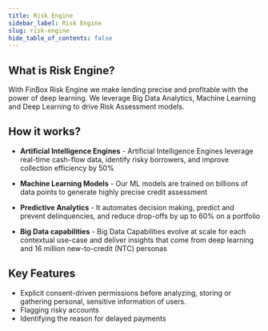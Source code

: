 ```yaml
---
title: Risk Engine
sidebar_label: Risk Engine
slug: risk-engine
hide_table_of_contents: false
---
```


## What is Risk Engine?

With FinBox Risk Engine we make lending precise and profitable with the power of deep learning. We leverage Big Data Analytics, Machine Learning and Deep Learning to drive Risk Assessment models.

## How it works?

* **Artificial Intelligence Engines** - Artificial Intelligence Engines leverage real-time cash-flow data, identify risky borrowers, and improve collection efficiency by 50%

* **Machine Learning Models** - Our ML models are trained on billions of data points to generate highly precise credit assessment

* **Predictive Analytics** - It automates decision making, predict and prevent delinquencies, and reduce drop-offs by up to 60% on a portfolio

* **Big Data capabilities** - Big Data Capabilities evolve at scale for each contextual use-case and deliver insights that come from deep learning and 16 million new-to-credit (NTC) personas

## Key Features

* Explicit consent-driven permissions before analyzing, storing or gathering  personal, sensitive information of users.
* Flagging risky accounts
* Identifying the reason for delayed payments

<!---
Main driving products behind our risk engine are :

* [DeviceConnect](/product/products/device-connect)
* [BankConnect](/product/products/bank-connect)

Lenders can feed alternative data sourced from a borrower's device using [DeviceConnect](/product/products/device-connect), tansactions, cashflows  and other proxies such as their network of contacts or social media activity.

Factoring in inputs such as phonebook contacts, web browser histories and cashflow behaviour, lenders can create a digital footprint that can be monitored in real time and accurately assessed for creditwrothiness. With machine learning-based predictive risk assessment models, this data can help lenders identify a borrower's ability to pay, intent to pay and general financial stability.

:::warning We secure explicit consent-driven permissions before analyzing, storing or gathering  personal, sensitive information.
:::

With FinBox [CollectX](/product/products/collect-x) we make it easier to collect payments and enforce protocols that preempt defaults. Our algorithms help lenders analyze behavioral patterns, account activity and credit utilization trends to assess if a borrower is likely to default on an upcoming payment. Lenders can then realign their collection resources accordingly, tailoring messages to bororowers based on risk levels, sending reminders on preferred channels and forestalling defaults.

In case a borrower misses a payment, our AI and ML engines can position the account against a holistic financial map. From flagging risky accounts to identifyinng the reason for delayed payments, technology can also help lenders arrive at a mutually beneficial resolution that is more empathetic than predatory collection polocies.
-->

